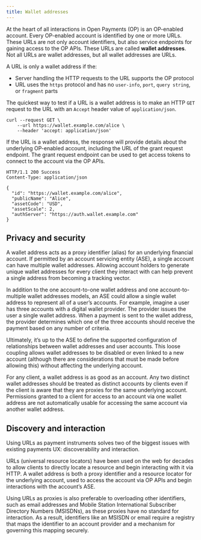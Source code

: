 ```yaml
---
title: Wallet addresses
---
```


At the heart of all interactions in Open Payments (OP) is an OP-enabled account. Every OP-enabled account is identified by one or more URLs. These URLs are not only account identifiers, but also service endpoints for gaining access to the OP APIs. These URLs are called **wallet addresses**. Not all URLs are wallet addresses, but all wallet addresses are URLs.

A URL is only a wallet address if the:

- Server handling the HTTP requests to the URL supports the OP protocol
- URL uses the `https` protocol and has no `user-info`, `port`, `query string`, or `fragment` parts

The quickest way to test if a URL is a wallet address is to make an HTTP `GET` request to the URL with an `Accept` header value of `application/json`.

```http
curl --request GET \
 	--url https://wallet.example.com/alice \
 	--header 'accept: application/json'
```

If the URL is a wallet address, the response will provide details about the underlying OP-enabled account, including the URL of the grant request endpoint. The grant request endpoint can be used to get access tokens to connect to the account via the OP APIs.

```http
HTTP/1.1 200 Success
Content-Type: application/json

{
  "id": "https://wallet.example.com/alice",
  "publicName": "Alice",
  "assetCode": "USD",
  "assetScale": 2,
  "authServer": "https://auth.wallet.example.com"
}
```

## Privacy and security

A wallet address acts as a proxy identifier (alias) for an underlying financial account. If permitted by an account servicing entity (ASE), a single account can have multiple wallet addresses. Allowing account holders to generate unique wallet addresses for every client they interact with can help prevent a single address from becoming a tracking vector.

In addition to the one account-to-one wallet address and one account-to-multiple wallet addresses models, an ASE could allow a single wallet address to represent all of a user’s accounts. For example, imagine a user has three accounts with a digital wallet provider. The provider issues the user a single wallet address. When a payment is sent to the wallet address, the provider determines which one of the three accounts should receive the payment based on any number of criteria.

Ultimately, it’s up to the ASE to define the supported configuration of relationships between wallet addresses and user accounts. This loose coupling allows wallet addresses to be disabled or even linked to a new account (although there are considerations that must be made before allowing this) without affecting the underlying account.

For any client, a wallet address is as good as an account. Any two distinct wallet addresses should be treated as distinct accounts by clients even if the client is aware that they are proxies for the same underlying account. Permissions granted to a client for access to an account via one wallet address are not automatically usable for accessing the same account via another wallet address.

## Discovery and interaction

Using URLs as payment instruments solves two of the biggest issues with existing payments UX: discoverability and interaction.

URLs (universal resource locators) have been used on the web for decades to allow clients to directly locate a resource and begin interacting with it via HTTP. A wallet address is both a proxy identifier and a resource locator for the underlying account, used to access the account via OP APIs and begin interactions with the account’s ASE.

Using URLs as proxies is also preferable to overloading other identifiers, such as email addresses and Mobile Station International Subscriber Directory Numbers (MSISDNs), as these proxies have no standard for interaction. As a result, identifiers like an MSISDN or email require a registry that maps the identifier to an account provider and a mechanism for governing this mapping securely.
